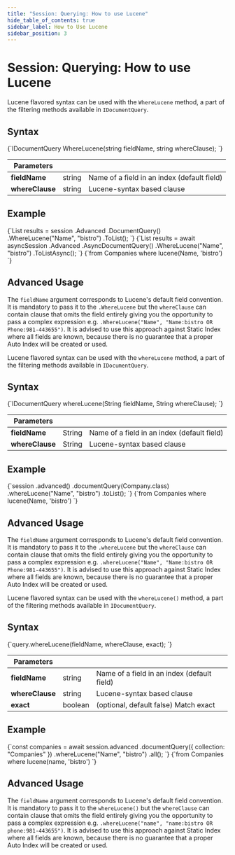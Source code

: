 ```yaml
---
title: "Session: Querying: How to use Lucene"
hide_table_of_contents: true
sidebar_label: How to Use Lucene
sidebar_position: 3
---
```





# Session: Querying: How to use Lucene
<LanguageSwitcher supportedLanguages={supportedLanguages} />
<LanguageContent language="csharp">


Lucene flavored syntax can be used with the `WhereLucene` method, a part of the filtering methods available in `IDocumentQuery`.

## Syntax

<TabItem value="lucene_1" label="lucene_1">
<CodeBlock language="csharp">
{`IDocumentQuery<T> WhereLucene(string fieldName, string whereClause);
`}
</CodeBlock>
</TabItem>

| Parameters | | |
| ------------- | ------------- | ----- |
| **fieldName** | string | Name of a field in an index (default field) |
| **whereClause** | string | Lucene-syntax based clause |

## Example

<Tabs groupId='languageSyntax'>
<TabItem value="Sync" label="Sync">
<CodeBlock language="csharp">
{`List<Company> results = session
    .Advanced
    .DocumentQuery<Company>()
    .WhereLucene("Name", "bistro")
    .ToList();
`}
</CodeBlock>
</TabItem>
<TabItem value="Async" label="Async">
<CodeBlock language="csharp">
{`List<Company> results = await asyncSession
    .Advanced
    .AsyncDocumentQuery<Company>()
    .WhereLucene("Name", "bistro")
    .ToListAsync();
`}
</CodeBlock>
</TabItem>
<TabItem value="RQL" label="RQL">
<CodeBlock language="sql">
{`from Companies 
where lucene(Name, 'bistro')
`}
</CodeBlock>
</TabItem>
</Tabs>

## Advanced Usage

The `fieldName` argument corresponds to Lucene's default field convention. It is mandatory to pass it to the `.WhereLucene` but the `whereClause` can contain clause that omits the field entirely giving you the opportunity to pass a complex expression e.g. `.WhereLucene("Name", "Name:bistro OR Phone:981-443655")`. It is advised to use this approach against Static Index where all fields are known, because there is no guarantee that a proper Auto Index will be created or used.


</LanguageContent>
<LanguageContent language="java">


Lucene flavored syntax can be used with the `whereLucene` method, a part of the filtering methods available in `IDocumentQuery`.

## Syntax

<TabItem value="lucene_1" label="lucene_1">
<CodeBlock language="java">
{`IDocumentQuery<T> whereLucene(String fieldName, String whereClause);
`}
</CodeBlock>
</TabItem>

| Parameters | | |
| ------------- | ------------- | ----- |
| **fieldName** | String | Name of a field in an index (default field) |
| **whereClause** | String | Lucene-syntax based clause |

## Example

<Tabs groupId='languageSyntax'>
<TabItem value="Java" label="Java">
<CodeBlock language="java">
{`session
    .advanced()
    .documentQuery(Company.class)
    .whereLucene("Name", "bistro")
    .toList();
`}
</CodeBlock>
</TabItem>
<TabItem value="RQL" label="RQL">
<CodeBlock language="sql">
{`from Companies 
where lucene(Name, 'bistro')
`}
</CodeBlock>
</TabItem>
</Tabs>

## Advanced Usage

The `fieldName` argument corresponds to Lucene's default field convention. It is mandatory to pass it to the `.whereLucene` but the `whereClause` can contain clause that omits the field entirely giving you the opportunity to pass a complex expression e.g. `.whereLucene("Name", "Name:bistro OR Phone:981-443655")`. It is advised to use this approach against Static Index where all fields are known, because there is no guarantee that a proper Auto Index will be created or used.



</LanguageContent>
<LanguageContent language="nodejs">


Lucene flavored syntax can be used with the `whereLucene()` method, a part of the filtering methods available in `IDocumentQuery`.

## Syntax

<TabItem value="lucene_1" label="lucene_1">
<CodeBlock language="js">
{`query.whereLucene(fieldName, whereClause, exact);
`}
</CodeBlock>
</TabItem>

| Parameters | | |
| ------------- | ------------- | ----- |
| **fieldName** | string | Name of a field in an index (default field) |
| **whereClause** | string | Lucene-syntax based clause |
| **exact** | boolean | (optional, default false) Match exact |

## Example

<Tabs groupId='languageSyntax'>
<TabItem value="Node.js" label="Node.js">
<CodeBlock language="js">
{`const companies = await session.advanced
    .documentQuery({ collection: "Companies" })
    .whereLucene("Name", "bistro")
    .all();
`}
</CodeBlock>
</TabItem>
<TabItem value="RQL" label="RQL">
<CodeBlock language="sql">
{`from Companies 
where lucene(name, 'bistro')
`}
</CodeBlock>
</TabItem>
</Tabs>

## Advanced Usage

The `fieldName` argument corresponds to Lucene's default field convention. It is mandatory to pass it to the `whereLucene()` but the `whereClause` can contain clause that omits the field entirely giving you the opportunity to pass a complex expression e.g. `.whereLucene("name", "name:bistro OR phone:981-443655")`. It is advised to use this approach against Static Index where all fields are known, because there is no guarantee that a proper Auto Index will be created or used.


</LanguageContent>

<!---
### Session
- [What is Document Query](../../../../client-api/session/querying/document-query/what-is-document-query)


-->